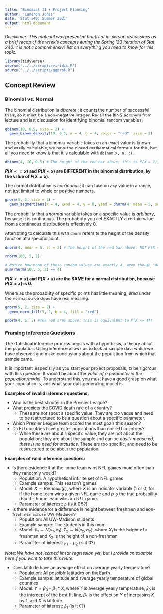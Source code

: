 ---
title: "Binomial II + Project Planning"
author: "Cameron Jones"
date: 'Stat 240: Summer 2023'
output: html_document
---

_Disclaimer: This material was presented briefly at in-person discussions as a brief recap of the week's concepts during the Spring '23 iteration of Stat 240. It is not a comprehensive list on everything you need to know for this topic._

```{r, message = FALSE, warning = FALSE, echo = FALSE}
library(tidyverse)
source("../../scripts/viridis.R")
source("../../scripts/ggprob.R")
```

## Concept Review

### Binomial vs. Normal

The binomial distribution is *discrete* ; it counts the number of successful trials, so it must be a non-negative integer. Recall the BINS acronym from lecture and last discussion for identifying binomial random variables.

```{r}
gbinom(10, 0.5, size = 2) +
  geom_binom_density(10, 0.5, a = 4, b = 4, color = "red", size = 2)
```

The probability that a binomial variable takes on an exact value is known and easily calculable; we have the closed mathematical formula for this, but all you need to know is that it is calculable with `dbinom(x, n, p)`.

```{r}
dbinom(4, 10, 0.5) # The height of the red bar above; this is P(X = 2), where X ~ Binom(5, 0.6)
```

**$P(X <= x)$ and $P(X < x)$ are DIFFERENT in the binomial distribution, by the value of $P(X=x)$.**

The normal distribution is *continuous*; it can take on any value in a range, not just limited to whole or positive numbers.

```{r}
gnorm(5, 2, size = 2) +
  geom_segment(aes(x = 4, xend = 4, y = 0, yend = dnorm(4, mean = 5, sd = 2)), color = "red", size = 2)
```

The probability that a *normal* variable takes on a specific value is *arbitrary*, because it is continuous. The probability you get EXACTLY a certain value from a continuous distribution is effectively 0.

Attempting to calculate this with `dnorm` refers to the height of the density function at a specific point.

```{r}
dnorm(4, mean = 5, sd = 2) # The height of the red bar above; NOT P(X = 4)
```

```{r}
rnorm(100, 5, 2) 

# Notice how none of these random values are exactly 4, even though "dnorm tells us" around 18% of them should be
sum(rnorm(100, 5, 2) == 4)
```

**$P(X <= x)$ and $P(X < x)$ are the SAME for a normal distribution, because $P(X = x)$ is 0.**

Where as the probability of specific points has little meaning, *area* under the normal curve does have real meaning.

```{r}
gnorm(5, 2, size = 2) +
  geom_norm_fill(5, 2, b = 4, fill = "red")
```

```{r}
pnorm(4, 5, 2) #The red area above; this is equivalent to P(X <= 4)!
```

### Framing Inference Questions

The statistical inference process begins with a hypothesis, a theory about the population. Using inference allows us to look at sample data which we have observed and make conclusions about the population from which that sample came.

It is important, especially as you start your project proposals, to be rigorous with this question. It should be about the *value of a parameter in the population/model*. To understand this, you must have a good grasp on what your population is, and what your data generating model is. 

**Examples of invalid inference questions:**

-   Who is the best shooter in the Premier League?
-   What predicts the COVID death rate of a country?
    -   These are not about a specific value. They are too vague and need to be restructured to be a question about a specific parameter.
-   Which Premier League team scored the most goals this season?
-   Do EU countries have greater populations than non-EU countries?
    -   While these are about a specific value, they are not about the population; they are about the sample and can be *easily measured, there is no need for statistics*. These are too specific, and need to be restructured to be about the population.

**Examples of valid inference questions:**

-   Is there evidence that the home team wins NFL games more often than they randomly would?
    -   Population: A hypothetical infinite set of NFL games
    -   Example sample: This season's games
    -   Model: $X \sim Bernoulli(p)$, where $X$ is an indicator variable (1 or 0) for if the home team wins a given NFL game and $p$ is the true probability that the home team wins an NFL game.
    -   Parameter of interest: $p$ (is it 0.5?)
-   Is there evidence for a difference in height between freshmen and non-freshmen across UW-Madison?
    -   Population: All UW-Madison students
    -   Example sample: The students in this room
    -   Model: $X_1 \sim N(\mu_1, \sigma_1), X_2 \sim N(\mu_2, \sigma_2)$, where $X_1$ is the height of a freshman and $X_2$ is the height of a non-freshman
    -   Parameter of interest: $\mu_1 - \mu_2$ (is it 0?)

*Note: We have not learned linear regression yet, but I provide an example here if you want to take this route.*

-   Does latitude have an average effect on average yearly temperature?
    -   Population: All possible latitudes on the Earth
    -   Example sample: latitude and average yearly temperature of global countries
    -   Model: $Y = \beta_0 + \beta_1 * X$, where $Y$ is average yearly temperature, $\beta_0$ is the intercept of the best fit line, $\beta_1$ is the effect on $Y$ of increasing $X$ by 1, and $X$ is latitude.
    -   Parameter of interest: $\beta_1$ (is it 0?)
